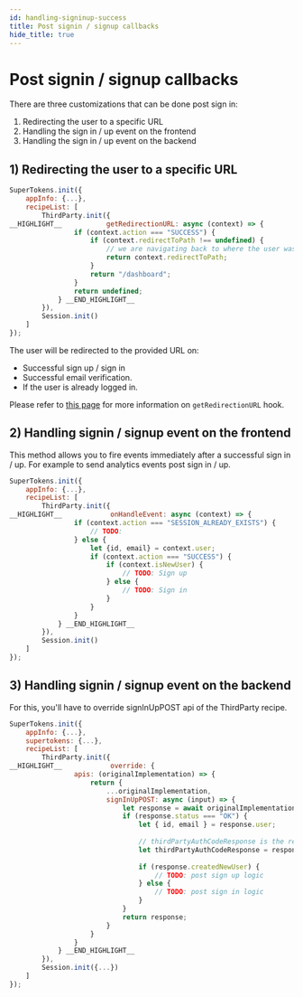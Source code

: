 ```yaml
---
id: handling-signinup-success
title: Post signin / signup callbacks
hide_title: true
---
```


# Post signin / signup callbacks

There are three customizations that can be done post sign in:
1) Redirecting the user to a specific URL
2) Handling the sign in / up event on the frontend
3) Handling the sign in / up event on the backend

## 1)  Redirecting the user to a specific URL

<!--DOCUSAURUS_CODE_TABS-->
```js
SuperTokens.init({
    appInfo: {...},
    recipeList: [
        ThirdParty.init({
__HIGHLIGHT__           getRedirectionURL: async (context) => {
                if (context.action === "SUCCESS") {
                    if (context.redirectToPath !== undefined) {
                        // we are navigating back to where the user was before they authenticated
                        return context.redirectToPath;
                    }
                    return "/dashboard";
                }
                return undefined;
            } __END_HIGHLIGHT__
        }),
        Session.init()
    ]
});
```
<!--END_DOCUSAURUS_CODE_TABS-->

The user will be redirected to the provided URL on:
- Successful sign up / sign in
- Successful email verification.
- If the user is already logged in.


Please refer to [this page](../advanced-customizations/frontend-hooks/redirection-callback) for more information on `getRedirectionURL` hook.


## 2) Handling signin / signup event on the frontend

This method allows you to fire events immediately after a successful sign in / up. For example to send analytics events post sign in / up.

<!--DOCUSAURUS_CODE_TABS-->
```js
SuperTokens.init({
    appInfo: {...},
    recipeList: [
        ThirdParty.init({
__HIGHLIGHT__            onHandleEvent: async (context) => {
                if (context.action === "SESSION_ALREADY_EXISTS") {
                    // TODO:
                } else {
                    let {id, email} = context.user;
                    if (context.action === "SUCCESS") {
                        if (context.isNewUser) {
                            // TODO: Sign up
                        } else {
                            // TODO: Sign in
                        }
                    }
                }
            } __END_HIGHLIGHT__
        }),
        Session.init()
    ]
});
```
<!--END_DOCUSAURUS_CODE_TABS-->

## 3) Handling signin / signup event on the backend

For this, you'll have to override signInUpPOST api of the ThirdParty recipe.

<!--DOCUSAURUS_CODE_TABS-->
```js
SuperTokens.init({
    appInfo: {...},
    supertokens: {...},
    recipeList: [
        ThirdParty.init({
__HIGHLIGHT__            override: {
                apis: (originalImplementation) => {
                    return {
                        ...originalImplementation,
                        signInUpPOST: async (input) => {
                            let response = await originalImplementation.signInUpPOST(input);
                            if (response.status === "OK") {
                                let { id, email } = response.user;
                                
                                // thirdPartyAuthCodeResponse is the response from the provider POST /token API.
                                let thirdPartyAuthCodeResponse = response.authCodeResponse;
                                
                                if (response.createdNewUser) {
                                    // TODO: post sign up logic
                                } else {
                                    // TODO: post sign in logic
                                }
                            }
                            return response;
                        }
                    }
                }
            } __END_HIGHLIGHT__
        }),
        Session.init({...})
    ]
});
```
<!--END_DOCUSAURUS_CODE_TABS-->


